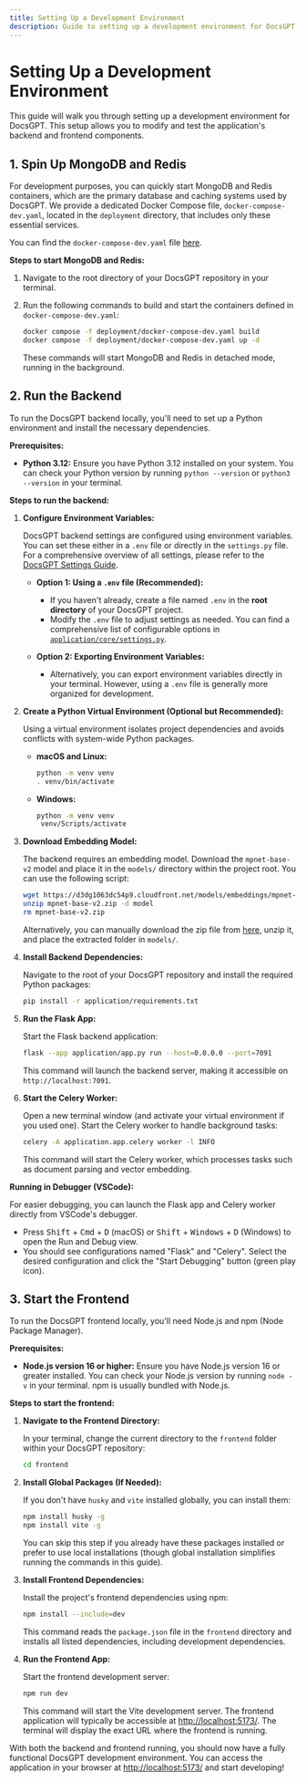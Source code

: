 ```yaml
---
title: Setting Up a Development Environment
description: Guide to setting up a development environment for DocsGPT, including backend and frontend setup.
---
```


# Setting Up a Development Environment

This guide will walk you through setting up a development environment for DocsGPT. This setup allows you to modify and test the application's backend and frontend components.

## 1. Spin Up MongoDB and Redis

For development purposes, you can quickly start MongoDB and Redis containers, which are the primary database and caching systems used by DocsGPT. We provide a dedicated Docker Compose file, `docker-compose-dev.yaml`, located in the `deployment` directory, that includes only these essential services.

You can find the `docker-compose-dev.yaml` file [here](https://github.com/arc53/DocsGPT/blob/main/deployment/docker-compose-dev.yaml).

**Steps to start MongoDB and Redis:**

1.  Navigate to the root directory of your DocsGPT repository in your terminal.

2.  Run the following commands to build and start the containers defined in `docker-compose-dev.yaml`:

    ```bash
    docker compose -f deployment/docker-compose-dev.yaml build
    docker compose -f deployment/docker-compose-dev.yaml up -d
    ```

    These commands will start MongoDB and Redis in detached mode, running in the background.

## 2. Run the Backend

To run the DocsGPT backend locally, you'll need to set up a Python environment and install the necessary dependencies.

**Prerequisites:**

*   **Python 3.12:** Ensure you have Python 3.12 installed on your system. You can check your Python version by running `python --version` or `python3 --version` in your terminal.

**Steps to run the backend:**

1.  **Configure Environment Variables:**

    DocsGPT backend settings are configured using environment variables. You can set these either in a `.env` file or directly in the `settings.py` file. For a comprehensive overview of all settings, please refer to the [DocsGPT Settings Guide](/Deploying/DocsGPT-Settings).

    *   **Option 1: Using a `.env` file (Recommended):**
        *   If you haven't already, create a file named `.env` in the **root directory** of your DocsGPT project.
        *   Modify the `.env` file to adjust settings as needed. You can find a comprehensive list of configurable options in [`application/core/settings.py`](application/core/settings.py).

    *   **Option 2: Exporting Environment Variables:**
        *   Alternatively, you can export environment variables directly in your terminal. However, using a `.env` file is generally more organized for development.

2.  **Create a Python Virtual Environment (Optional but Recommended):**

    Using a virtual environment isolates project dependencies and avoids conflicts with system-wide Python packages.

    *   **macOS and Linux:**

        ```bash
        python -m venv venv
        . venv/bin/activate
        ```

    *   **Windows:**

        ```bash
        python -m venv venv
         venv/Scripts/activate
        ```

3.  **Download Embedding Model:**

    The backend requires an embedding model. Download the `mpnet-base-v2` model and place it in the `models/` directory within the project root. You can use the following script:

    ```bash
    wget https://d3dg1063dc54p9.cloudfront.net/models/embeddings/mpnet-base-v2.zip
    unzip mpnet-base-v2.zip -d model
    rm mpnet-base-v2.zip
    ```

    Alternatively, you can manually download the zip file from [here](https://d3dg1063dc54p9.cloudfront.net/models/embeddings/mpnet-base-v2.zip), unzip it, and place the extracted folder in `models/`.

4.  **Install Backend Dependencies:**

    Navigate to the root of your DocsGPT repository and install the required Python packages:

    ```bash
    pip install -r application/requirements.txt
    ```

5.  **Run the Flask App:**

    Start the Flask backend application:

    ```bash
    flask --app application/app.py run --host=0.0.0.0 --port=7091
    ```

    This command will launch the backend server, making it accessible on `http://localhost:7091`.

6.  **Start the Celery Worker:**

    Open a new terminal window (and activate your virtual environment if you used one). Start the Celery worker to handle background tasks:

    ```bash
    celery -A application.app.celery worker -l INFO
    ```

    This command will start the Celery worker, which processes tasks such as document parsing and vector embedding.

**Running in Debugger (VSCode):**

For easier debugging, you can launch the Flask app and Celery worker directly from VSCode's debugger.

*   Press <kbd>Shift</kbd> + <kbd>Cmd</kbd> + <kbd>D</kbd> (macOS) or <kbd>Shift</kbd> + <kbd>Windows</kbd> + <kbd>D</kbd> (Windows) to open the Run and Debug view.
*   You should see configurations named "Flask" and "Celery". Select the desired configuration and click the "Start Debugging" button (green play icon).

## 3. Start the Frontend

To run the DocsGPT frontend locally, you'll need Node.js and npm (Node Package Manager).

**Prerequisites:**

*   **Node.js version 16 or higher:** Ensure you have Node.js version 16 or greater installed. You can check your Node.js version by running `node -v` in your terminal. npm is usually bundled with Node.js.

**Steps to start the frontend:**

1.  **Navigate to the Frontend Directory:**

    In your terminal, change the current directory to the `frontend` folder within your DocsGPT repository:

    ```bash
    cd frontend
    ```

2.  **Install Global Packages (If Needed):**

    If you don't have `husky` and `vite` installed globally, you can install them:

    ```bash
    npm install husky -g
    npm install vite -g
    ```
    You can skip this step if you already have these packages installed or prefer to use local installations (though global installation simplifies running the commands in this guide).

3.  **Install Frontend Dependencies:**

    Install the project's frontend dependencies using npm:

    ```bash
    npm install --include=dev
    ```

    This command reads the `package.json` file in the `frontend` directory and installs all listed dependencies, including development dependencies.

4.  **Run the Frontend App:**

    Start the frontend development server:

    ```bash
    npm run dev
    ```

    This command will start the Vite development server. The frontend application will typically be accessible at [http://localhost:5173/](http://localhost:5173/). The terminal will display the exact URL where the frontend is running.

With both the backend and frontend running, you should now have a fully functional DocsGPT development environment. You can access the application in your browser at [http://localhost:5173/](http://localhost:5173/) and start developing!